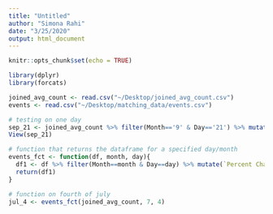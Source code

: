 ```yaml
---
title: "Untitled"
author: "Simona Rahi"
date: "3/25/2020"
output: html_document
---
```


```r
knitr::opts_chunk$set(echo = TRUE)
```

```r
library(dplyr)
library(forcats)
```

```r
joined_avg_count <- read.csv("~/Desktop/joined_avg_count.csv")
events <- read.csv("~/Desktop/matching_data/events.csv")
```


```r
# testing on one day
sep_21 <- joined_avg_count %>% filter(Month=='9' & Day=='21') %>% mutate(`Percent Change`=((count-Average)/Average)*100) %>% arrange(desc(count)) %>% select(-Latitude.1, -Longitude.1)
View(sep_21)
```


```r
# function that returns the dataframe for a specified day/month
events_fct <- function(df, month, day){
  df1 <- df %>% filter(Month==month & Day==day) %>% mutate(`Percent Change`=((count-Average)/Average)*100) %>% arrange(desc(count)) %>% select(-Latitude.1, -Longitude.1, -X)
  return(df1)
}
```

```r
# function on fourth of july
jul_4 <- events_fct(joined_avg_count, 7, 4)
```

